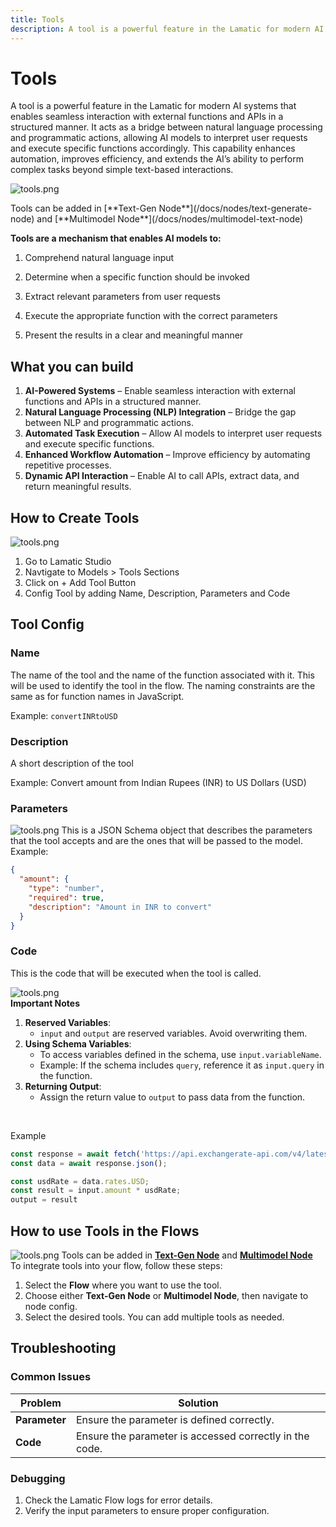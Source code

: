 ```yaml
---
title: Tools
description: A tool is a powerful feature in the Lamatic for modern AI systems that enables seamless interaction with external functions and APIs in a structured manner.
---
```


# Tools

A tool is a powerful feature in the Lamatic for modern AI systems that enables seamless interaction with external functions and APIs in a structured manner. It acts as a bridge between natural language processing and programmatic actions, allowing AI models to interpret user requests and execute specific functions accordingly. This capability enhances automation, improves efficiency, and extends the AI’s ability to perform complex tasks beyond simple text-based interactions.

![tools.png](../img/tools/tools.webp)

<Callout>
Tools can be added in [**Text-Gen Node**](/docs/nodes/text-generate-node) and [**Multimodel Node**](/docs/nodes/multimodel-text-node)
</Callout>
<br />

**Tools are a mechanism that enables AI models to:** 

1. Comprehend natural language input 

1. Determine when a specific function should be invoked 

1. Extract relevant parameters from user requests 

1. Execute the appropriate function with the correct parameters 

1. Present the results in a clear and meaningful manner

## What you can build

1. **AI-Powered Systems** – Enable seamless interaction with external functions and APIs in a structured manner.
1. **Natural Language Processing (NLP) Integration** – Bridge the gap between NLP and programmatic actions.
1. **Automated Task Execution** – Allow AI models to interpret user requests and execute specific functions.
1. **Enhanced Workflow Automation** – Improve efficiency by automating repetitive processes.
1. **Dynamic API Interaction** – Enable AI to call APIs, extract data, and return meaningful results.

## How to Create Tools

![tools.png](../img/tools/tools-info.webp)

1. Go to Lamatic Studio
1. Navtigate to Models > Tools Sections
1. Click on + Add Tool Button
1. Config Tool by adding Name, Description, Parameters and Code

## Tool Config

### Name
The name of the tool and the name of the function associated with it. This will be used to identify the tool in the flow. The naming constraints are the same as for function names in JavaScript.

Example: `convertINRtoUSD`

### Description
A short description of the tool

Example: Convert amount from Indian Rupees (INR) to US Dollars (USD)

### Parameters
![tools.png](../img/tools/tools-parameters.png)
This is a JSON Schema object that describes the parameters that the tool accepts and are the ones that will be passed to the model.
<br/>
Example: 
```JSON
{
  "amount": {
    "type": "number",
    "required": true,
    "description": "Amount in INR to convert"
  }
}
```

### Code
This is the code that will be executed when the tool is called.

![tools.png](../img/tools/tools-code.png)
<br/>
**Important Notes**  
1. **Reserved Variables**:  
   - `input` and `output` are reserved variables. Avoid overwriting them.  
2. **Using Schema Variables**:  
   - To access variables defined in the schema, use `input.variableName`.  
   - Example: If the schema includes `query`, reference it as `input.query` in the function.  
3. **Returning Output**:  
   - Assign the return value to `output` to pass data from the function.  
<br/>

Example

```js
const response = await fetch('https://api.exchangerate-api.com/v4/latest/INR');
const data = await response.json();

const usdRate = data.rates.USD;
const result = input.amount * usdRate;
output = result
```

## How to use Tools in the Flows
![tools.png](../img/tools/tools-use.webp)
<Callout>
Tools can be added in [**Text-Gen Node**](/docs/nodes/text-generate-node) and [**Multimodel Node**](/docs/nodes/multimodel-text-node)
</Callout>
<br/>
To integrate tools into your flow, follow these steps:  
1. Select the **Flow** where you want to use the tool.  
2. Choose either **Text-Gen Node** or **Multimodel Node**, then navigate to node config.  
3. Select the desired tools. You can add multiple tools as needed.  


## Troubleshooting

### Common Issues

| **Problem**     | **Solution**                                 |
| ---------------- | -------------------------------------------- |
| **Parameter**    | Ensure the parameter is defined correctly.   |
| **Code**         | Ensure the parameter is accessed correctly in the code. |

### Debugging

1. Check the Lamatic Flow logs for error details.
2. Verify the input parameters to ensure proper configuration.
